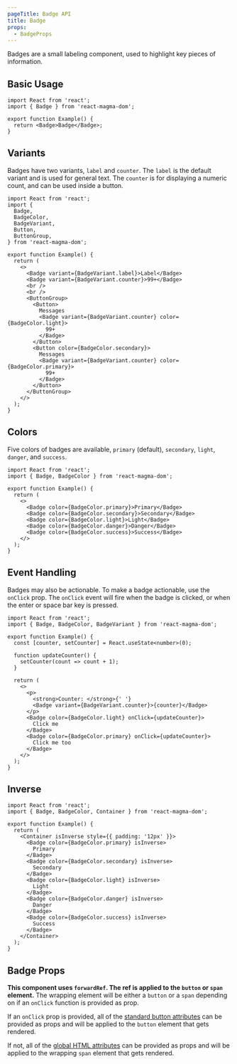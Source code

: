```yaml
---
pageTitle: Badge API
title: Badge
props:
  - BadgeProps
---
```


<PageContent componentName="badge" type="api">

<LeadParagraph>
  Badges are a small labeling component, used to highlight key pieces of
  information.
</LeadParagraph>

## Basic Usage

```tsx
import React from 'react';
import { Badge } from 'react-magma-dom';

export function Example() {
  return <Badge>Badge</Badge>;
}
```

## Variants

Badges have two variants, `label` and `counter`. The `label` is the default variant and is used for general text.
The `counter` is for displaying a numeric count, and can be used inside a button.

```tsx
import React from 'react';
import {
  Badge,
  BadgeColor,
  BadgeVariant,
  Button,
  ButtonGroup,
} from 'react-magma-dom';

export function Example() {
  return (
    <>
      <Badge variant={BadgeVariant.label}>Label</Badge>
      <Badge variant={BadgeVariant.counter}>99+</Badge>
      <br />
      <br />
      <ButtonGroup>
        <Button>
          Messages
          <Badge variant={BadgeVariant.counter} color={BadgeColor.light}>
            99+
          </Badge>
        </Button>
        <Button color={BadgeColor.secondary}>
          Messages
          <Badge variant={BadgeVariant.counter} color={BadgeColor.primary}>
            99+
          </Badge>
        </Button>
      </ButtonGroup>
    </>
  );
}
```

## Colors

Five colors of badges are available, `primary` (default), `secondary`, `light`, `danger`, and `success`.

```tsx
import React from 'react';
import { Badge, BadgeColor } from 'react-magma-dom';

export function Example() {
  return (
    <>
      <Badge color={BadgeColor.primary}>Primary</Badge>
      <Badge color={BadgeColor.secondary}>Secondary</Badge>
      <Badge color={BadgeColor.light}>Light</Badge>
      <Badge color={BadgeColor.danger}>Danger</Badge>
      <Badge color={BadgeColor.success}>Success</Badge>
    </>
  );
}
```

## Event Handling

Badges may also be actionable. To make a badge actionable, use the `onClick` prop.
The `onClick` event will fire when the badge is clicked, or when the enter or space bar key is pressed.

```tsx
import React from 'react';
import { Badge, BadgeColor, BadgeVariant } from 'react-magma-dom';

export function Example() {
  const [counter, setCounter] = React.useState<number>(0);

  function updateCounter() {
    setCounter(count => count + 1);
  }

  return (
    <>
      <p>
        <strong>Counter: </strong>{' '}
        <Badge variant={BadgeVariant.counter}>{counter}</Badge>
      </p>
      <Badge color={BadgeColor.light} onClick={updateCounter}>
        Click me
      </Badge>
      <Badge color={BadgeColor.primary} onClick={updateCounter}>
        Click me too
      </Badge>
    </>
  );
}
```

## Inverse

```tsx
import React from 'react';
import { Badge, BadgeColor, Container } from 'react-magma-dom';

export function Example() {
  return (
    <Container isInverse style={{ padding: '12px' }}>
      <Badge color={BadgeColor.primary} isInverse>
        Primary
      </Badge>
      <Badge color={BadgeColor.secondary} isInverse>
        Secondary
      </Badge>
      <Badge color={BadgeColor.light} isInverse>
        Light
      </Badge>
      <Badge color={BadgeColor.danger} isInverse>
        Danger
      </Badge>
      <Badge color={BadgeColor.success} isInverse>
        Success
      </Badge>
    </Container>
  );
}
```

## Badge Props

**This component uses `forwardRef`. The ref is applied to the `button` or `span` element.** The wrapping element will be either a `button` or a `span` depending on if an `onClick` function is provided as prop.

If an `onClick` prop is provided, all of the [standard button attributes](https://developer.mozilla.org/en-US/docs/Web/HTML/Element/button) can be provided as props and will be applied to the `button` element that gets rendered.

If not, all of the [global HTML attributes](https://developer.mozilla.org/en-US/docs/Web/HTML/Global_attributes) can be provided as props and will be applied to the wrapping `span` element that gets rendered.

<BadgeProps />

</PageContent>
